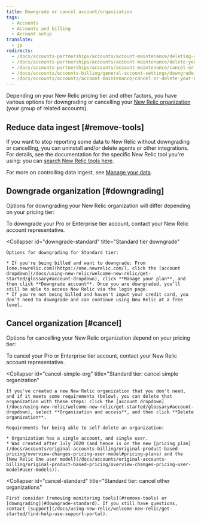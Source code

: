 ```yaml
---
title: Downgrade or cancel account/organization
tags:
  - Accounts
  - Accounts and billing
  - Account setup
translate:
  - jp
redirects:
  - /docs/accounts-partnerships/accounts/account-maintenance/deleting-your-new-relic-account
  - /docs/accounts-partnerships/accounts/account-maintenance/delete-your-new-relic-account
  - /docs/accounts-partnerships/accounts/account-maintenance/cancel-or-delete-your-new-relic-account
  - /docs/accounts/accounts-billing/general-account-settings/downgrade-cancel-account
  - /docs/accounts/accounts/account-maintenance/cancel-or-delete-your-new-relic-account
---
```


Depending on your New Relic pricing tier and other factors, you have various options for downgrading or cancelling your [New Relic organization](/docs/accounts/accounts-billing/new-relic-one-pricing-users/new-relic-account-structure) (your group of related accounts).

## Reduce data ingest [#remove-tools]

If you want to stop reporting some data to New Relic without downgrading or cancelling, you can uninstall and/or delete agents or other integrations. For details, see the documentation for the specific New Relic tool you're using: you can [search New Relic tools here](https://newrelic.com/integrations).

For more on controlling data ingest, see [Manage your data](/docs/telemetry-data-platform/get-data-new-relic/manage-data/manage-your-data).

## Downgrade organization [#downgrading]

Options for downgrading your New Relic organization will differ depending on your pricing tier:

<CollapserGroup>
  <Collapser
    id="downgrade-pro-enterprise"
    title="Pro or Enterprise tier downgrade"
  >
    To downgrade your Pro or Enterprise tier account, contact your New Relic account representative.
  </Collapser>

  <Collapser
    id="downgrade-standard"
    title="Standard tier downgrade"
  >
    Options for downgrading for Standard tier:

    * If you're being billed and want to downgrade: From [one.newrelic.com](https://one.newrelic.com/), click the [account dropdown](/docs/using-new-relic/welcome-new-relic/get-started/glossary#account-dropdown), click **Manage your plan**, and then click **Downgrade account**. Once you are downgraded, you’ll still be able to access New Relic via the login page.
    * If you're not being billed and haven't input your credit card, you don’t need to downgrade and can continue using New Relic at a free level.
  </Collapser>
</CollapserGroup>

## Cancel organization [#cancel]

Options for cancelling your New Relic organization depend on your pricing tier:

<CollapserGroup>
  <Collapser
    id="cancel-pro-enterprise"
    title="Pro or Enterprise tier cancel"
  >
    To cancel your Pro or Enterprise tier account, contact your New Relic account representative.
  </Collapser>

  <Collapser
    id="cancel-simple-org"
    title="Standard tier: cancel simple organization"
  >
    If you've created a new New Relic organization that you don't need, and if it meets some requirements (below), you can delete that organization with these steps: click the [account dropdown](/docs/using-new-relic/welcome-new-relic/get-started/glossary#account-dropdown), select **Organization and access**, and then click **Delete organization**.

    Requirements for being able to self-delete an organization:

    * Organization has a single account, and single user.
    * Was created after July 2020 (and hence is on the new [pricing plan](/docs/accounts/original-accounts-billing/original-product-based-pricing/overview-changes-pricing-user-model#pricing-plans) and the [New Relic One user model](/docs/accounts/original-accounts-billing/original-product-based-pricing/overview-changes-pricing-user-model#user-models)).
  </Collapser>

  <Collapser
    id="cancel-standard"
    title="Standard tier: cancel other organizations"
  >
    First consider [removing monitoring tools](#remove-tools) or [downgrading](#downgrade-standard). If you still have questions, contact [support](/docs/using-new-relic/welcome-new-relic/get-started/find-help-use-support-portal).
  </Collapser>
</CollapserGroup>
